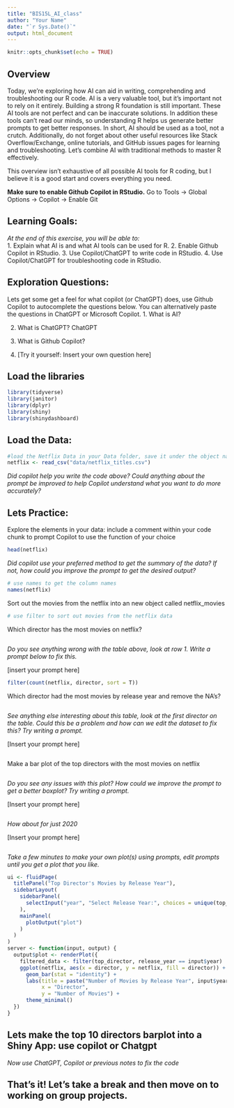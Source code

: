 ```yaml
---
title: "BIS15L_AI_class"
author: "Your Name"
date: "`r Sys.Date()`"
output: html_document
---
```


```r
knitr::opts_chunk$set(echo = TRUE)
```

## Overview
Today, we're exploring how AI can aid in writing, comprehending and troubleshooting our R code. AI is a very valuable tool, but it's important not to rely on it entirely. Building a strong R foundation is still important. These AI tools are not perfect and can be inaccurate solutions. In addition these tools can't read our minds, so understanding R helps us generate better prompts to get better responses. In short, AI should be used as a tool, not a crutch. Additionally, do not forget about other useful resources like Stack Overflow/Exchange, online tutorials, and GitHub issues pages for learning and troubleshooting. Let's combine AI with traditional methods to master R effectively.

This overview isn't exhaustive of all possible AI tools for R coding, but I believe it is a good start and covers everything you need.


**Make sure to enable Github Copilot in RStudio.**
Go to Tools -> Global Options -> Copilot -> Enable Git

## Learning Goals: 
*At the end of this exercise, you will be able to:*  
1. Explain what AI is and what AI tools can be used for R.
2. Enable Github Copilot in RStudio.
3. Use Copilot/ChatGPT to write code in RStudio.
4. Use Copilot/ChatGPT for troubleshooting code in RStudio.


## Exploration Questions:
Lets get some get a feel for what copilot (or ChatGPT) does, use Github Copilot to autocomplete the questions below. You can alternatively paste the questions in ChatGPT or Microsoft Copilot.
1. What is AI?

2. What is ChatGPT?
ChatGPT 

3. What is Github Copilot?

4. [Try it yourself: Insert your own question here]

## Load the libraries  
```r
library(tidyverse)
library(janitor)
library(dplyr)
library(shiny)
library(shinydashboard)
```

## Load the Data: 
```r
#load the Netflix Data in your Data folder, save it under the object name netflix
netflix <- read_csv("data/netflix_titles.csv")


```

*Did copilot help you write the code above? Could anything about the prompt be improved to help Copilot understand what you want to do more accurately?*


## Lets Practice:
Explore the elements in your data: include a comment within your code chunk to prompt Copilot to use the function of your choice
```r
head(netflix)

```
*Did copilot use your preferred method to get the summary of the data? If not, how could you improve the prompt to get the desired output?*
```r
# use names to get the column names
names(netflix)
```


Sort out the movies from the netflix into an new object called netflix_movies
```r
# use filter to sort out movies from the netflix data

```


Which director has the most movies on netflix?
```r


```
*Do you see anything wrong with the table above, look at row 1. Write a prompt below to fix this.*

[insert your prompt here]
```r
filter(count(netflix, director, sort = T))
```



Which director had the most movies by release year and remove the NA's?
```r

```
*See anything else interesting about this table, look at the first director on the table. Could this be a problem and how can we edit the dataset to fix this? Try writing a prompt.*


[Insert your prompt here]
```r

```



Make a bar plot of the top directors with the most movies on netflix
```r


```
*Do you see any issues with this plot? How could we improve the prompt to get a better boxplot? Try writing a prompt.*

[Insert your prompt here]
```r

```

*How about for just 2020*



[Insert your prompt here]
```r

```


*Take a few minutes to make your own plot(s) using prompts, edit prompts until you get a plot that you like.*


```r
ui <- fluidPage(
  titlePanel("Top Director's Movies by Release Year"),
  sidebarLayout(
    sidebarPanel(
      selectInput("year", "Select Release Year:", choices = unique(top_director$release_year))
    ),
    mainPanel(
      plotOutput("plot")
    )
  )
)
server <- function(input, output) {
  output$plot <- renderPlot({
    filtered_data <- filter(top_director, release_year == input$year)
    ggplot(netflix, aes(x = director, y = netflix, fill = director)) +
      geom_bar(stat = "identity") +
      labs(title = paste("Number of Movies by Release Year", input$year),
           x = "Director",
           y = "Number of Movies") +
      theme_minimal()
  })
}
```




## Lets make the top 10 directors barplot into a Shiny App: use copilot or Chatgpt


*Now use ChatGPT, Copilot or previous notes to fix the code*





## That's it! Let's take a break and then move on to working on group projects.
